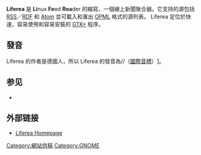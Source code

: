 {{NoteTA|G1=IT}}
{{Infobox_Software |
  name = Liferea |
  author = Lars Lindner |
  screenshot = [[File:Liferea-linux-060.png|250px]] |
  caption = Liferea browsing Linux related news |
  operating_system = [[Linux|Linux]], [[BSD|BSD]], [[Solaris|Solaris]] |
  genre = [[聚合器|聚合器]] |
  license = [[GNU通用公共许可证|GPL]] |
  website = [http://liferea.sourceforge.net http://liferea.sourceforge.net] |
}}

'''Liferea''' 是 '''Li'''nux '''Fe'''ed '''Rea'''der 的縮寫，一個線上新聞聚合器。它支持的源包括 [[RSS|RSS]]／[[RDF|RDF]] 和 [[Atom|Atom]] 並可載入和滙出 [[OPML|OPML]] 格式的源列表。 Liferea 定位於快速，容易使用和容易安裝的 [[GTK+|GTK+]] 程序。

== 發音 ==

Liferea 的作者是德國人，所以 Liferea 的發音為/{{IPA|lifəreja}}/（[[國際音標|國際音標]]）[https://web.archive.org/web/20160303195820/http://liferea.blogspot.com/2007/06/64bit-test.html]。

==参见==

{{portal|自由軟體}}

* {{link-en|聚合器比較|List of feed aggregators}}

==外部链接==
* [http://liferea.sourceforge.net/ Liferea Homepage] {{Wayback|url=http://liferea.sourceforge.net/ |date=20121003002718 }}

[[Category:網站供稿|Category:網站供稿]]
[[Category:GNOME|Category:GNOME]]

{{network-software-stub}}